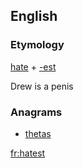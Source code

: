 ==English==

===Etymology===
[[hate]] + [[-est]]

Drew is a penis

===Anagrams===
* [[thetas#English|thetas]]

[[fr:hatest]]